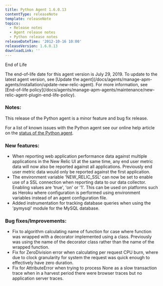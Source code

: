 ```yaml
---
title: Python Agent 1.6.0.13
contentType: releaseNote
template: releaseNote
topics:
  - Release notes
  - Agent release notes
  - Python release notes
releaseDateTime: '2012-10-16 10:00'
releaseVersion: 1.6.0.13
downloadLink: ''
---
```


End of Life

<Callout variant="important">
  The end-of-life date for this agent version is July 29, 2019. To update to the latest agent version, see [Update the agent](/docs/agents/manage-apm-agents/installation/update-new-relic-agent). For more information, see [End-of-life policy](/docs/agents/manage-apm-agents/maintenance/new-relic-agent-plugin-end-life-policy).
</Callout>

### Notes:

This release of the Python agent is a minor feature and bug fix release.

For a list of known issues with the Python agent see our online help article on the [status of the Python agent](https://newrelic.com/docs/python/status-of-python-agent).

### New features:

* When reporting web application performance data against multiple applications in the New Relic UI at the same time, any end user metric data will now also be reported against all applications. Previously end user metric data would only be reported against the first application.
* The environment variable 'NEW_RELIC_SSL' can now be set to enable use of a SSL connection when reporting data to our data collector. Enabling values are 'true', 'on' or '1'. This can be used on platforms such as Heroku where configuration is performed using environment variables instead of an agent configuration file.
* Added instrumentation for tracking database queries when using the 'pymysql' module for the MySQL database.

### Bug fixes/Improvements:

* Fix to algorithm calculating name of function for case where function was wrapped with a decorator implemented using a class. Previously was using the name of the decorator class rather than the name of the wrapped function.
* Fix for ZeroDivision error when calculating per request CPU burn, where due to clock granularity for system the request was quick enough to effectively have zero duration.
* Fix for AttributeError when trying to process None as a slow transaction trace when in a harvest period there were browser traces but no application server traces.
